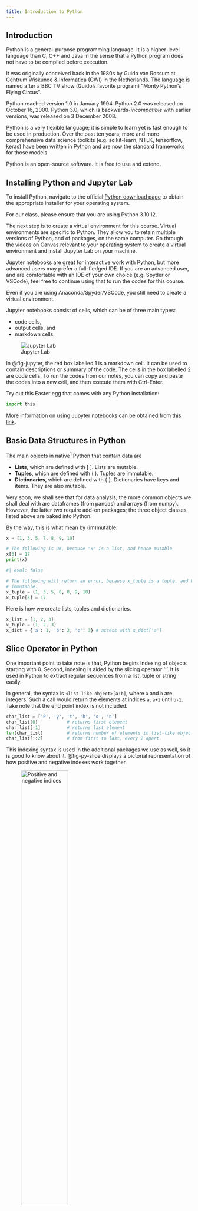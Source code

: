 ```yaml
---
title: Introduction to Python
---
```


## Introduction

Python is a general-purpose programming language. It is a higher-level language
than C, C++ and Java in the sense that a Python program does not have to be
compiled before execution.

It was originally conceived back in the 1980s by Guido van Rossum at Centrum
Wiskunde & Informatica (CWI) in the Netherlands. The language is named after a
BBC TV show (Guido’s favorite program) “Monty Python's Flying Circus”.

Python reached version 1.0 in January 1994. Python 2.0 was released on October
16, 2000. Python 3.0, which is backwards-*incompatible* with earlier versions,
was released on 3 December 2008.

Python is a very flexible language; it is simple to learn yet is fast enough to 
be used in production. Over the past ten years, more and more comprehensive data 
science toolkits (e.g. scikit-learn, NTLK, tensorflow, keras) have been written 
in Python and are now the standard frameworks for those models. 

Python is an open-source software. It is free to use and extend.

## Installing Python and Jupyter Lab

To install Python, navigate to the official 
[Python download page](https://www.python.org/downloads/) to obtain the 
appropriate installer for your operating system. 

::: {.callout-important}
For our class, please ensure that you are using Python 3.10.12.
:::

The next step is to create a virtual environment for this course. Virtual 
environments are specific to Python. They allow you to retain multiple versions 
of Python, and of packages, on the same computer. Go through the videos on Canvas
relevant to your operating system to create a virtual environment and install 
Jupyter Lab on your machine.

Jupyter notebooks are great for interactive work with Python, but more advanced
users may prefer a full-fledged IDE. If you are an advanced user, and are
comfortable with an IDE of your own choice (e.g. Spyder or VSCode), feel free to
continue using that to run the codes for this course. 

::: {.callout-important}
Even if you are using Anaconda/Spyder/VSCode, you still need to create a virtual
environment.
:::

Jupyter notebooks consist of cells, which can be of three main types: 

* code cells,
* output cells, and 
* markdown cells. 

![Jupyter Lab](figs/jupyter_lab2.png){#fig-jupyter fig-alt="Jupyter Lab" fig-align="center"}

In @fig-jupyter, the red box labelled 1 is a markdown cell. It can be used to
contain descriptions or summary of the code. The cells in the box labelled 2 are
code cells. To run the codes from our notes, you can copy and paste the codes
into a new cell, and then execute them with Ctrl-Enter. 

Try out this Easter egg that comes with any Python installation:

```python
import this

```

More information on using Jupyter notebooks can be obtained from 
[this link](https://jupyterlab.readthedocs.io/en/stable/user/interface.html). 

## Basic Data Structures in Python

The main objects in native[^02-python-1] Python that contain data are

[^02-python-1]: i.e., Python without any packages imported.

* **Lists**, which are defined with [ ]. Lists are mutable.
* **Tuples**, which are defined with ( ). Tuples are immutable.
* **Dictionaries**,  which are defined with { }. Dictionaries have keys and 
  items. They are also mutable.
  
Very soon, we shall see that for data analysis, the more common objects we shall
deal with are dataframes (from pandas) and arrays (from numpy). However, the
latter two require add-on packages; the three object classes listed above are
baked into Python.

By the way, this is what mean by (im)mutable:

```python
x = [1, 3, 5, 7, 8, 9, 10]

# The following is OK, because "x" is a list, and hence mutable
x[3] = 17     
print(x)  
```

```python
#| eval: false

# The following will return an error, because x_tuple is a tuple, and hence 
# immutable.
x_tuple = (1, 3, 5, 6, 8, 9, 10)
x_tuple[3] = 17 
```

Here is how we create lists, tuples and dictionaries.

```python
x_list = [1, 2, 3]
x_tuple = (1, 2, 3)
x_dict = {'a': 1, 'b': 2, 'c': 3} # access with x_dict['a']
```

## Slice Operator in Python

One important point to take note is that, Python begins indexing of objects
starting with 0. Second, indexing is aided by the slicing operator ':'. It is
used in Python to extract regular sequences from a list, tuple or string easily.

In general, the syntax is `<list-like object>[a:b]`, where `a` and `b` are integers. 
Such a call would return the elements at indices `a`, `a+1` until `b-1`. Take note that 
the end point index is not included.

```python
char_list = ['P', 'y', 't', 'h', 'o', 'n']
char_list[0]           # returns first element
char_list[-1]          # returns last element
len(char_list)         # returns number of elements in list-like object.
char_list[::2]         # from first to last, every 2 apart.
```

This indexing syntax is used in the additional packages we use as well, so it is
good to know about it. @fig-py-slice displays a pictorial representation of how
positive and negative indexes work together.

![Positive and negative indices](figs/python_slice.png){#fig-py-slice fig-alt="Python slice" fig-align="center" width="55%"}

## Loops in Python

It is extremely efficient to execute "for" loops in Python. Many objects in
Python are *iterators*, which means they can be iterated over. Lists, tuples and
dictionaries can all be iterated over very easily.

Before getting down to examples, take note that Python does not use curly braces
to denote code blocks. Instead, these are defined by the number of indentations
in a line.

```python
for i in x[:2]:
  print(f"The current element is {i}.")
```

Notice how we do not need to set up any running index; the object is just iterated 
over directly. The argument to the `print()` function is an f-string. It is the 
recommended way to create string literals that can vary according to arguments.

Here is another example of iteration, this time using dictionaries which have
key-value pairs. In this case, we iterate over the keys.

```python
dict1 = {'holmes': 'male', 'watson': 'male', 'mycroft': 'male', 
         'hudson': 'female', 'moriarty': 'male', 'adler': 'female'}
# dict1['hudson']

for x in dict1.keys():
    print(f"The gender of {x} is {dict1[x]}")
```

## Strings

Text data in Python is handled with `str` objects. A string object is an
**immutable** sequence of characters. Here are some useful string methods and
properties:

*   catenating (joining) strings.
*   finding sub-strings.
*   iterating over strings.
*   converting to lower/upper-case.

A few cells earlier, we saw how we can format a string before sending it to the
`print()` function. Here's another such example. This is useful when we are
debugging loops.

```python
#| scrolled: true
for x in range(1, 11):
    print(f"Sq:{x*x:3d} Cu:{x*x*x:4d}.")
```

Here are more examples of working with strings.

```python
test_str = "Where in the World is Carmen san Diego?"
```

Remember that a string is immutable, just like a tuple, so this assignment will
*not* work:

`test_str[5] = 'z'`

But like a tuple, we can also iterate over a string.

```python
count = 0
for x in test_str:
    if x.isupper():
        count += 1
print(f"There were {count} upper-case characters in the sentence.")
```

```python
test_str.lower()
```

To join strings, we can use the '+' operator, the `str.join()` method, or, if
they are part of the same expression, we can just place them next to each other
separated by whitespace.

```python
x = "Where shall "
y = "we "
print("Where shall " "we " "go today?")

# also works - the '+' operator is overloaded to work with strings:
# "Where " + "shall" +" we go" + " today?"

# join using another character:
# ':'.join(["Where", "shall", "we", "go", "today?"])
```

To find simple patterns, we may turn to the `find`, `replace`, `startswith` and
`endswith` methods.

```python
test_str.find('Carmen')
```

```python
test_str.replace('Carmen', 'John')
```

For more complicated search operations over strings, we use a special
mini-language known as regular expressions. These are used in several other
languages such as R and Perl, so it is worth knowing about them if you have
time. See @sec-01-ref for a good introduction.

## Functions, Modules and Packages 

Functions provide a way to package code that you can re-use several times. To
define a function in Python, use the `def` keyword.

```python
def test_function(x):
    print('You typed', x)
    
test_function('test')
```

A Python module is a file containing Python definitions (of functions and
constants) and statements. Instead of re-typing functions every time, we can
simply load the module. We would then have access to the updated functions. We
access objects within the module using the "dot" notation. There are several
modules that ship with the default Python installation. Note that Python
packages are collections of modules.

Here are a couple of ways of importing (and then using) constants from the math
module.

```python
import math

# compute e^2
math.exp(2)

# print pi
math.pi
```

Alternatively, we could import the constant $\pi$ so that we do not need to use the 
dot notation.

```python
from math import pi
pi
```

## Object-Oriented Programming

Python has been developed as both a functional and object-oriented programming
language. Much of the code we will soon use involves creation of an instance,
and then accessing the attributes (data or methods) of that instance.

Consider the following class Circle.

```python
class Circle:
    """ A simple class definition 
    
    c0 = Circle()
    c0.radius
    
    """
    def __init__(self, radius = 1.0):
        self.radius = radius
        
    def area(self):
        """ Compute area of circle"""
        return pi*(self.radius**2)
```

Having defined the class, we can *instantiate* it and use the methods it 
contains.

```python
c1 = Circle(3.2)
c2 = Circle(4.0)
c2.area()
```

In this simple class, we can also set the value of the attribute of an instance,
although this is not the recommended way.

```python
c1.radius = 6
c1.area()
```

## Numpy

```python
import numpy as np
import pandas as pd
from itables import show
```

The basic object in this package is the `ndarray` object, which can represent
*n*-dimensional arrays of homogeneous data types. This is the key difference
between NumPy and Pandas objects, which we shall encounter later on in this
chapter. While Pandas objects are also tabular in nature, they allow you to deal
with inhomogenous objects. Specifically, Pandas' `DataFrame`s allow columns to
be of different types.

An `ndarray` object is an *n*-dimensional array (i.e., a
[tensor](https://www.i2tutorials.com/wp-content/uploads/2019/09/Tensor-Datatype-and-Ranks-1i2tutorials.jpg))
of elements, indexed by a tuple of non-negative integers.

The dimensions of the array are referred to as **axes** in NumPy: a 
three-dimensional array will have three axes.

Each array has several attributes. These include:

*   `ndim`: the number of axes/dimensions.
*   `shape`: a tuple describing the length of each dimension.
*   `size`: the total number of elements in the array. This is a product of the 
            integers in the shape attribute.

```python
arr = np.array([(1.5, 2, 3), (4, 5, 6)])

# number of axes
arr.ndim
```


```python
# the length of each axis
arr.shape
```


```python
# number of elements in the array
arr.size
```

### Array Creation

One way to create an array containing regular sequences is to use the
`np.arange()` function. This creates a sequence of integers, with a specified
separation.

```python
seq = np.arange(0, 10, 3)
seq
```

The shape of an `ndarray` is given by a tuple. Note that an array of shape (4,)
is different from one with shape (4, 1). The former has only **1 dimension**,
while the latter has **2 dimensions**.

```python
# seq.shape
col_vect = seq.reshape(4,1)
col_vect
```

To create an array of regularly spaced **real numbers**, use `np.linspace()`.

```python
#| scrolled: true
arr_real = np.linspace(start = 0.2, stop = 3.3, num = 24).reshape(2, 3, 4)  
arr_real
```

Sometimes we need to create a placeholder array with the appropriate dimensions,
and then fill it in later. This is preferrable to growing an array by appending
to it.

```python
np.zeros((3, 5)) # there is also an np.ones() function
```

Instead of specifying the dimensions of an array ourselves, we can create arrays
of zeros or ones in the shape of other existing arrays.

```python
#| scrolled: true
# Creates an array of zeros, of the same shape as "arr_real".
np.ones_like(arr_real)
```

### Slice Operator in Multiple Dimensions

Multidimensional NumPy arrays can be accessed with comma separated slice
notation. When fewer indices are provided than the number of axes, the missing
indices are considered complete slices for the remaining dimensions.

By the way, when printing, the *last* axis will be printed left-to-right, and
the second last axis will be printed from top-to-bottom. The remaining axes will
be printed with a line in between:

```python
arr_real
```

Here are examples based on this array. Try to guess what each will return before
you run it:

```python
#| eval: false
arr_real[1,2,3]
arr_real[0, 2, ::-1]
arr_real[1, 0:3:2]
arr_real[:,2,:]
```

Here are examples using Boolean indexing, which means that we use an array of
`True` and `False` entries to determine which elements to return.

```python
arr_real > 3
```

```python
arr_real[arr_real > 3]
```

### Basic Operations

```python
# Setting a seed allows for reproducibility of random number generation
# across sessions.
rng = np.random.default_rng(1361)
```

```python
a = rng.uniform(size=(3,5))
b = rng.uniform(size=(3,5))
b
```

```python
# Element-wise addition.
a + b 
```

```python
# Element-wise multiplication: NOT matrix multiplication.
a * b
```

```python
# Matrix multiplication (need to transpose "b" to match get the right dimensions).
# We can also do "a @ b.T".
a.dot(b.T)
```

### Axis-wise Operations

```python
arr_real.shape
```

```python
arr_real.mean(axis = 0) # mean across the 0th ("first") axis
```

The top-left element comes from the average of `arr_real[0,0,0]` and
`arr_real[1,0,0]`. Similarly, the element to the right of it comes from the average
of `arr_real[0,0,1]` and `arr_real[1,0,1]`:

```python
(arr_real[0,0,1] + arr_real[1,0,1]) / 2
```

```python
arr_real.mean(axis = 1)
```

Note that `arr_real[0]` is a 2D array, with shape (3, 4). Suppose we wish to
compute the row means. This means we have to apply the operation by the column
axis (axis = 1).

```python
# the mean across the second axis of arr_real[0], not of arr_real itself.
arr_real[0].mean(axis = 1) 
```

If we wanted to identify the row with the largest mean, we use `argmax()` on the
resulting array.

```python
arr_real[0].mean(axis=1).argmax()
```

Here is a table with some common operations that you can apply on a numpy array. 

| Method      | Description                                 |
|-------------|---------------------------------------------|
| `shape`     | Returns dimensions, e.g. `matrix1.shape`    |
| `T`         | Transposes the array, e.g. `matrix1.T`      |
| `mean`      | Computes col- or row-wise means, e.g. `matrix1.mean(axis=0)` or `matrix1.mean(axis=1)` |
| `sum`       | Computes col- or row-wise means, e.g. `matrix1.sum(axis=0)` or `matrix1.sum(axis=1)` |
| `argmax`    | Return the index corresponding to the max within the specified dimension, e.g. `matrix1.argmax(axis=0)` for the position with the max within each column.  |
| `reshape`   | To change the dimensions, e.g. `array1.reshape((5,1))` converts the array into a 5x1 matrix |

## Pandas

### Series 

A *Series* is a one-dimensional labeled array. The axis labels are referred to
as the **index**. The simplest way to create a Series is to pass a sequence and
an index to `pd.Series()`.

::: {#exm-pd-series-1 style="background-color: #D5D1D164; padding: 20px"}

### Creating Pandas Series
\index{Liga!Series}

Consider the following data, from the football league in Spain.

```python
year = pd.Series(list(range(2010, 2013) ) * 3)

team = ["Barcelona", "RealMadrid", "Valencia"] * 3
team.sort()
team = pd.Series(team)

wins = pd.Series([30, 28, 32, 29, 32, 26, 21, 17, 19])
draws = pd.Series([6, 7, 4, 5, 4, 7, 8, 10, 8])
losses = pd.Series([2, 3, 2, 4, 2, 5, 9, 11, 11])

#wins.index
#wins.values
```


To access particular values, we can use the slice operator.

```python
wins[0:6:2]
```

To convert a Series object to an `ndarray`, we use the following method:

```python
wins.to_numpy()
```

If we specify an index, we can use it to access values in the Series.

```python
s = pd.Series(rng.uniform(size=5), 
             index=['a', 'b', 'c', 'd', 'e'])
# s
# s.index
# s.values
```

```python
s[['a', 'c']] 
```

Be careful when you combine the slice operator with label-based indexing. Unlike vanilla Python, Pandas includes **both** end-points!

```python
s['a':'d']
```

:::

### DataFrames

A *DataFrame* is a 2-dimensional labeled data structure with possibly
**different** data types. It is the most commonly used Pandas object. The
*index* of a DataFrame refers to the row labels (axis 0). The *columns* refer to
the column labels (axis 1).

DataFrames can be constructed from Series, dictionaries, lists and 2-d arrays.
For our course, we will typically create a DataFrame directly from a file.

::: {#exm-pd-df-1 style="background-color: #D5D1D164; padding: 20px"}

### Creating Pandas DataFrame from Series
\index{Liga!DataFrame}

We can create a DataFrame from the earlier series.

```python
laliga = pd.DataFrame({'Year': year,
              'Team': team,
              'Wins': wins,
              'Draws': draws,
              'Losses': losses
})
```

To inspect a DataFrame, we can use `info()`, `head()` and `tail()` methods.

::: {.content-visible when-format="html"}
```python
show(laliga.head())
```
:::

::: {.content-visible when-format="pdf"}
```python
laliga.head()
```
:::

:::

### Reading in Data

Pandas can read in data stored in multiple formats, including CSV, tab-separated
files, Excel files and HDF5 files.

::: {#exm-pd-happ-1 style="background-color: #D5D1D164; padding: 20px"}

The CSV file read in here contains the happiness scores of 164 countries from
2015 to 2017. Click [here](https://worldhappiness.report/ed/2017/) for a full
report on the dataset. The final score was based on many other factors (such as
GDP per capita, family, freedom etc) which is included in the file as well. We
will simplify things by just reading in the country, final score computed and
year.

In each year, not all of the 164 countries had their scores surveyed and taken.
This results in some countries having missing values (`NaN`) in certain years.

```python
happ = pd.read_csv('data/happiness_report.csv', header=0, 
                    na_values='NA')
#show(happ)
happ.info()
```

:::

### Basic Selection

In dataframes, row selection can be done with integers in with the slice
operator. In practice, this is not used, because we typically wish to select a
set of rows based on a condition.

```python
#| scrolled: true
happ[10:12]
```

To select columns, you may use a list of column names.

```python
happ[['GDP', 'Freedom']] # note the difference with happ['GDP']
# happ.GDP.head()
```

Remember that we are not working with numpy arrays, so this will not work:

```python
#| eval: false
happ[0:10, 2:4]
```

### Indexing and Selecting Data

The two main methods of advanced data selection use the `.loc` and `.iloc`
functions. Although we call them functions, they are summoned using the `[ ]`
notation. The `.loc` is primarily label-based. The common allowed inputs to
`.loc` are

*   a single label,
*   a list of labels,
*   a slice object, 
*   a boolean array.

The `.iloc` is primarily an integer-based input. The common allowed inputs to
`.iloc` are

*   a single integer,
*   a list of integers,
*   a slice object, 
*   a boolean array.
  
When selecting from a DataFrame with `.loc` or `.iloc`, we can provide a
comma-separated index, just as with NumPy. It is good to keep this
[reference](https://pandas.pydata.org/pandas-docs/stable/user_guide/indexing.html)
page bookmarked.

*Take note that this next command will only work if the index is made up of integers!*

```python
happ.loc[2:5]

# happ.loc[[2,3,4,5]]
```

Notice below how the slice operator is inclusive when we use `.loc`, but not
inclusive when we use `.iloc`.

```python
happ.loc[2:10:4, "GDP":"Generosity":2]
```

```python
#| scrolled: true
happ.iloc[2:11:4, 3:8:2] # Same as above, but with .iloc
```

### Filtering Data

Suppose we are interested in the very happy countries. Here is how we can filter
the data with a boolean array.

```python
happiest = happ[happ['Happiness.Score'] > 6.95]
```

```python
happiest.Country.unique()
```

Notice that there isn't a single Asian or African country in the happiest 10% of
countries!

When filtering, we can also combine Boolean indices.

```python
# Top 3 happiest countries in 2015
happ[(happ.Year == 2015) & (happ['Happiness.Rank'] <= 3)]
```

### Missing Values

The `.info()` method will yield information on missing values, column by column.
We can see there are 21 rows with missing values.

```python
#| scrolled: true
happ.info()
```

*Sometimes*, it is appropriate to drop rows with missing values. This can be done 
with the `.dropna` method. Remember that it returns a new dataframe. The original 
one remains unchanged, unless you include the `inplace=True` argument.

```python
new_df = happ.dropna()

# pd.isna(happ)
```

## References {#sec-01-ref}

In this chapter, we have introduced the following data science tools:

 * Python programming language
 * Jupyter notebooks for working with Python
 * Computer set-up for data science with Python

Python is very widely used for data science, and especially for the machine
learning aspect of it. For those of you with intentions to take up the GC in
Deep Learning or Data Mining, it will be critical to be familiar with the
language. It will be used again in at least DSA5102.

1. [Regular expression HOWTO](https://docs.python.org/3.10/howto/regex.html) A
   tutorial with examples on regular expressions (for manipulating and searching
   through strings).
2. [Formatting string literals](https://docs.python.org/3/reference/lexical_analysis.html#f-strings): Or just f-strings
3. [Python documentation](https://docs.python.org/3/): This is the official
   Python documentation page. It contains a tutorial, detailed description of the
   usual libraries and HOWTOs for many specific tasks. Most sections contain
   working examples that you can learn from, or modify to suit your task. It is
   good to bookmark it.
4. [Obtaining a github copilot license](https://education.github.com/discount_requests/application?type=student)
   For proof of student status, access EduRec -> Academics -> Academic Records ->
   View Student Status Letter, then take a photo of the pdf. Your application
   status should be shown in the same GitHub page. It will take a few days for the
   copilot access to be granted after your application is approved.
